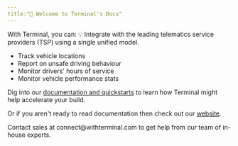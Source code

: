 ```yaml
---
title:"👋 Welcome to Terminal's Docs"
---
```

With Terminal, you can:
<Check> 💡 Integrate with the leading telematics service providers (TSP) using a single unified model. </Check>

- Track vehicle locations
- Report on unsafe driving behaviour
- Monitor drivers' hours of service
- Monitor vehicle performance stats

Dig into our [documentation and quickstarts](/introduction) to learn how Terminal might help accelerate your build.

Or if you aren't ready to read documentation then check out our [website](https://www.withterminal.com/).

<Tabs>
  <Tab title="Contact Sales">
    Contact sales at connect@withterminal.com to get help from our team of in-house experts.
  </Tab>
</Tabs>

